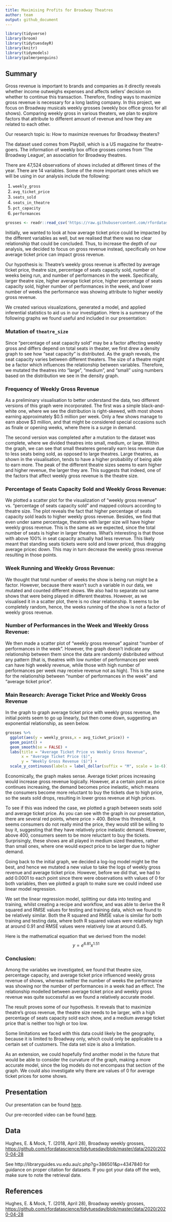 ```yaml
---
title: Maximising Profits for Broadway Theatres
author: team
output: github_document
---
```


```r
library(tidyverse)
library(broom)
library(tidytuesdayR)
library(knitr)
library(tidymodels)
library(palmerpenguins)
```

## Summary

Gross revenue is important to brands and companies as it directly reveals whether income outweighs expenses and affects sellers’ decision on whether to continue this transaction. Therefore, finding ways to maximize gross revenue is necessary for a long lasting company. In this project, we focus on Broadway musicals weekly grosses (weekly box office gross for all shows). Comparing weekly gross in various theaters, we plan to explore factors that attribute to different amount of revenue and how they are related to each other.

Our research topic is: How to maximize revenues for Broadway theaters? 

The dataset used comes from Playbill, which is a US magazine for theatre-goers. The information of weekly box office grosses comes from 'The Broadway League', an association for Broadway theatres. 

There are 47,524 observations of shows included at different times of the year. 
There are 14 variables. Some of the more important ones which we will be using in our analysis include the following:

1. `weekly_gross`
2. `avg_ticket_price`
3. `seats_sold`
4. `seats_in_theatre`
5. `pct_capacity`
6. `performances`

```r
grosses <- readr::read_csv('https://raw.githubusercontent.com/rfordatascience/tidytuesday/master/data/2020/2020-04-28/grosses.csv', guess_max = 40000)
```

Initially, we wanted to look at how average ticket price could be impacted by the different variables as well, but we realised that there was no clear relationship that could be concluded. Thus, to increase the depth of our analysis, we decided to focus on gross revenue instead, specifically on how average ticket price can impact gross revenue. 

Our hypothesis is:
Theatre's weekly gross revenue is affected by average ticket price, theatre size, percentage of seats capacity sold, number of weeks being run, and number of performances in the week. Specifically, larger theatre size, higher average ticket price, higher percentage of seats capacity sold, higher number of performances in the week, and lower number of weeks the performance was showing attribute to higher weekly gross revenue.

We created various visualizations, generated a model, and applied inferential statistics to aid us in our investigation. Here is a summary of the following graphs we found useful and included in our presentation:

### Mutation of `theatre_size`
Since “percentage of seat capacity sold” may be a factor affecting weekly gross and differs depend on total seats in theater, we first drew a density graph to see how “seat capacity” is distributed. As the graph reveals, the seat capacity varies between different theaters. The size of a theatre might be a factor which influences the relationship between variables. Therefore, we mutated the theatres into “large”, “medium”, and “small” using numbers based on the distribution we see in the density graph. 

### Frequency of Weekly Gross Revenue
As a preliminary visualisation to better understand the data, two different versions of this graph were incorporated. The first was a simple black-and-white one, where we see the distribution is right-skewed, with most shows earning approximately $0.5 million per week. Only a few shows manage to earn above $3 million, and that might be considered special occasions such as finale or opening weeks, where there is a surge in demand. 
 
The second version was completed after a mutation to the dataset was complete, where we divided theatres into small, medium, or large. Within the graph, we can see that small theateres generally earn less revenue due to less seats being sold, as opposed to large theatres. Large theatres, as shown in the visualisation, tends to have a higher probability of being able to earn more. The peak of the different theatre sizes seems to earn higher and higher revenue, the larger they are. This suggests that indeed, one of the factors that affect weekly gross revenue is the theatre size.

### Percentage of Seats Capacity Sold and Weekly Gross Revenue:
We plotted a scatter plot for the visualization of “weekly gross revenue" vs. “percentage of seats capacity sold” and mapped colours according to theatre size. The plot reveals the fact that higher percentage of seats capacity sold leads to higher weekly gross revenue. Besides, we find that even under same percentage, theatres with larger size will have higher weekly gross revenue. This is the same as we expected, since the total number of seats is higher in larger theatres. What's interesting is that those with above 100% in seat capacity actually had less revenue. This likely meant that standing seats tickets were sold and lower priced, thus dragging average pricec down. This may in turn decrease the weekly gross revenue resulting in those points. 

### Week Running and Weekly Gross Revenue:
We thought that total number of weeks the show is being run might be a factor. However, because there wasn't such a variable in our data, we mutated and counted different shows. We also had to separate out same shows that were being played in different theatres. However, as we visualised it in a scatter plot, there is no clear relationship. It seems to be completely random, hence, the weeks running of the show is not a factor of weekly gross revenue. 

### Number of Performances in the Week and Weekly Gross Revenue:
We then made a scatter plot of “weekly gross revenue” against “number of performances in the week”. However, the graph doesn’t indicate any relationship between them since the data are randomly disbributed without any pattern (that is, theatres with low number of performances per week can have high weekly revenue, while those with high number of performances per week may receive revenue not as high). This is the same for the relationship between “number of performances in the week” and “average ticket price”.

### Main Research: Average Ticket Price and Weekly Gross Revenue
In the graph to graph average ticket price with weekly gross revenue, the initial points seem to go up linearly, but then come down, suggesting an exponential relationship, as seen below.

```r
grosses %>%
  ggplot(aes(y = weekly_gross,x = avg_ticket_price)) +
  geom_point() +
  geom_smooth(se = FALSE) +
  labs(title = "Average Ticket Price vs Weekly Gross Revenue",
       x = "Average Ticket Price ($)",
       y = "Weekly Gross Revenue ($)") +
  scale_y_continuous(labels = label_dollar(suffix = "M", scale = 1e-6))
```

Economically, the graph makes sense. Average ticket prices increasing would increase gross revenue logically. However, at a certain point as price continues increasing, the demand becomes price inelastic, which means the consumers become more reluctant to buy the tickets due to high price, so the seats sold drops, resulting in lower gross revenue at high prices. 

To see if this was indeed the case, we plotted a graph between seats sold and average ticket price. As you can see with the graph in our presentation, there are several red points, where price > 400. Below this threshold, it seems consumers do not really mind the price, they would still be willing to buy it, suggesting that they have relatively price inelastic demand. However, above 400, consumers seem to be more reluctant to buy the tickets. Surprisingly, these shows are all played in medium sized theatres, rather than small ones, where one would expect price to be larger due to higher demand. 

Going back to the initial graph, we decided a log-log model might be the best, and hence we mutated a new value to take the logs of weekly gross revenue and average ticket price. However, before we did that, we had to add 0.0001 to each point since there were observations with values of 0 for both variables, then we plotted a graph to make sure we could indeed use linear model regression. 

We set the linear regression model, splitting our data into testing and training, whilst creating a recipe and workflow, and was able to derive the R squared and RMSE values for testing and training data, which we found to be relatively similar. Both the R squared and RMSE value is similar for both training and testing data, where both R squared values were relatively high at around 0.91 and RMSE values were relatively low at around 0.45.

Here is the mathematical equation that we derived from the model: $$y=e^{6.81}x^{1.51}$$

### Conclusion:
Among the variables we investigated, we found that theatre size, percentage capacity, and average ticket price influenced weekly gross revenue of shows, whereas neither the number of weeks the performance was showing nor the number of performances in a week had an effect. The relationship modelled between average ticket price and weekly gross revenue was quite successful as we found a relatively accurate model. 

The result proves some of our hypothesis. It reveals that to maximize theatre's gross revenue, the theatre size needs to be larger, with a high percentage of seats capacity sold each show, and a medium average ticket price that is neither too high or too low.

Some limitations we faced with this data could likely be the geography, because it is limited to Broadway only, which could only be applicable to a certain set of customers. The data set size is also a limitation. 

As an extension, we could hopefully find another model in the future that would be able to consider the curvature of the graph, making a more accurate model, since the log models do not encompass that section of the graph. We could also investigate why there are values of 0 for average ticket prices for some shows. 

## Presentation

Our presentation can be found [here](http://rpubs.com/JeniLiu/presentation).

Our pre-recorded video can be found [here](https://media.ed.ac.uk/media/IDS+2021-2022+PresentationA+team/1_ac93sfh1).

## Data 
Hughes, E. & Mock, T. (2018, April 28), Broadway weekly grosses, <https://github.com/rfordatascience/tidytuesday/blob/master/data/2020/2020-04-28>

See http://libraryguides.vu.edu.au/c.php?g=386501&p=4347840 for guidance on proper citation for datasets. 
If you got your data off the web, make sure to note the retrieval date.

## References
Hughes, E. & Mock, T. (2018, April 28), Broadway weekly grosses, <https://github.com/rfordatascience/tidytuesday/blob/master/data/2020/2020-04-28>
